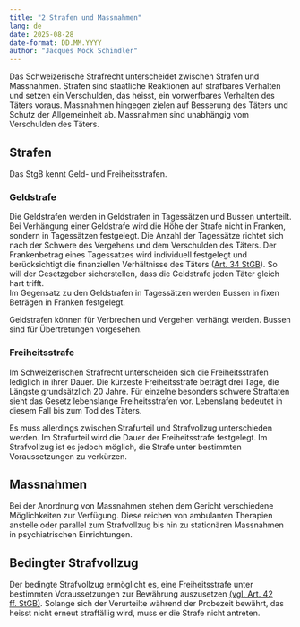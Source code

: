 ```yaml
---
title: "2 Strafen und Massnahmen"
lang: de
date: 2025-08-28
date-format: DD.MM.YYYY
author: "Jacques Mock Schindler"
---
```


Das Schweizerische Strafrecht unterscheidet zwischen Strafen und
Massnahmen. Strafen sind staatliche Reaktionen auf strafbares Verhalten
und setzen ein Verschulden, das heisst, ein vorwerfbares Verhalten des
Täters voraus. Massnahmen hingegen zielen auf Besserung des Täters und
Schutz der Allgemeinheit ab. Massnahmen sind unabhängig vom Verschulden
des Täters. 

## Strafen

Das StgB kennt Geld- und Freiheitsstrafen.

### Geldstrafe

Die Geldstrafen werden in Geldstrafen in Tagessätzen und Bussen
unterteilt. Bei Verhängung einer Geldstrafe wird die Höhe der Strafe
nicht in Franken, sondern in Tagessätzen festgelegt. Die Anzahl der
Tagessätze richtet sich nach der Schwere des Vergehens und dem
Verschulden des Täters. Der Frankenbetrag eines Tagessatzes wird
individuell festgelegt und berücksichtigt die finanziellen Verhältnisse
des Täters (<a
href="https://www.fedlex.admin.ch/eli/cc/54/757_781_799/de#art_34"
target="_blank">Art. 34 StGB</a>). So will der Gesetzgeber
sicherstellen, dass die Geldstrafe jeden Täter gleich hart trifft.  
Im Gegensatz zu den Geldstrafen in Tagessätzen werden Bussen in fixen
Beträgen in Franken festgelegt.

Geldstrafen können für Verbrechen und Vergehen verhängt werden. Bussen
sind für Übertretungen vorgesehen.

### Freiheitsstrafe

Im Schweizerischen Strafrecht unterscheiden sich die Freiheitsstrafen
lediglich in ihrer Dauer. Die kürzeste Freiheitsstrafe beträgt drei
Tage, die Längste grundsätzlich 20 Jahre. Für einzelne besonders schwere
Straftaten sieht das Gesetz lebenslange Freiheitsstrafen vor. Lebenslang
bedeutet in diesem Fall bis zum Tod des Täters.

Es muss allerdings zwischen Strafurteil und Strafvollzug unterschieden
werden. Im Strafurteil wird die Dauer der Freiheitsstrafe festgelegt. Im
Strafvollzug ist es jedoch möglich, die Strafe unter bestimmten
Voraussetzungen zu verkürzen.

## Massnahmen

Bei der Anordnung von Massnahmen stehen dem Gericht verschiedene
Möglichkeiten zur Verfügung. Diese reichen von ambulanten Therapien
anstelle oder parallel zum Strafvollzug bis hin zu stationären
Massnahmen in psychiatrischen Einrichtungen.

## Bedingter Strafvollzug

Der bedingte Strafvollzug ermöglicht es, eine Freiheitsstrafe unter bestimmten
Voraussetzungen zur Bewährung auszusetzen
<a
href="https://www.fedlex.admin.ch/eli/cc/54/757_781_799/de#book_1/part_1/tit_3/chap_1/sec_2/lvl_1"
target="_blank"
>
(vgl. Art. 42 ff. StGB)</a>. Solange sich der Verurteilte während der
Probezeit bewährt, das heisst nicht erneut straffällig wird, muss er die
Strafe nicht antreten.